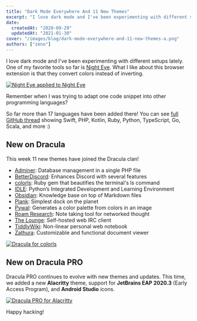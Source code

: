 ```yaml
---
title: "Dark Mode Everywhere And 11 New Themes"
excerpt: "I love dark mode and I've been experimenting with different setups lately. One of my favorite tools so far is Night Eye."
date:
  createdAt: "2020-09-29"
  updatedAt: "2021-01-30"
cover: "/images/blog/dark-mode-everywhere-and-11-new-themes-a.png"
authors: ["zeno"]
---
```


I love dark mode and I've been experimenting with different setups lately. One of my favorite tools so far is [Night Eye](https://nighteye.app). What I like about this browser extension is that they convert colors instead of inverting.

[![Night Eye applied to Night Eye](/images/blog/dark-mode-everywhere-and-11-new-themes-a.png)](https://nighteye.app)

Remember when I was trying to adapt one code snippet into other programming languages?

So far more than 17 languages have been added there! You can see [full GitHub thread](https://github.com/dracula/dracula-theme/discussions/444) showing Swift, PHP, Kotlin, Ruby, Python, TypeScript, Go, Scala, and more :)

## New on Dracula

This week 11 new themes have joined the Dracula clan!

- [Adminer](/adminer): Database management in a single PHP file
- [BetterDiscord](/betterdiscord): Enhances Discord with several features
- [colorls](/colorls): Ruby gem that beautifies the terminal's ls command
- [IDLE](/idle): Python’s Integrated Development and Learning Environment
- [Obsidian](/obsidian): Knowledge base on top of Markdown files
- [Plank](/plank): Simplest dock on the planet
- [Pywal](/pywal): Generates a color palette from colors in an image
- [Roam Research](/roam-research): Note taking tool for networked thought
- [The Lounge](/thelounge): Self-hosted web IRC client
- [TiddlyWiki](/tiddlywiki): Non-linear personal web notebook
- [Zathura](/zathura): Customizable and functional document viewer

[![Dracula for colorls](/images/blog/dark-mode-everywhere-and-11-new-themes-b.png)](/colorls)

## New on Dracula PRO

Dracula PRO continues to evolve with new themes and updates. This time, we added a new **Alacritty** theme, support for **JetBrains EAP 2020.3** (Early Access Program), and **Android Studio** icons.

[![Dracula PRO for Alacritty](/images/blog/dark-mode-everywhere-and-11-new-themes-c.png)](/pro)

Happy hacking!
